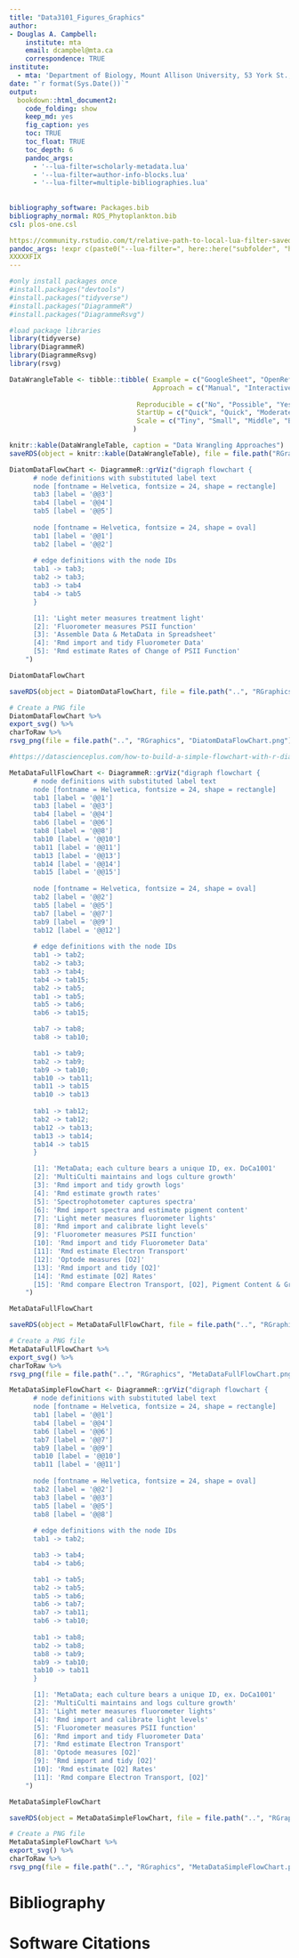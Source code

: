 ```yaml
---
title: "Data3101_Figures_Graphics"
author:
- Douglas A. Campbell:
    institute: mta
    email: dcampbel@mta.ca
    correspondence: TRUE
institute:
  - mta: 'Department of Biology, Mount Allison University, 53 York St., Sackville NB, Canada, E4L 1C9.'
date: "`r format(Sys.Date())`"  
output:
  bookdown::html_document2:
    code_folding: show
    keep_md: yes
    fig_caption: yes
    toc: TRUE
    toc_float: TRUE
    toc_depth: 6
    pandoc_args:
      - '--lua-filter=scholarly-metadata.lua'
      - '--lua-filter=author-info-blocks.lua'
      - '--lua-filter=multiple-bibliographies.lua'
      
     
bibliography_software: Packages.bib
bibliography_normal: ROS_Phytoplankton.bib
csl: plos-one.csl

https://community.rstudio.com/t/relative-path-to-local-lua-filter-saved-in-blogdown-repo/77854/2
pandoc_args: !expr c(paste0("--lua-filter=", here::here("subfolder", "highlight.lua")), "--no-highlight")
XXXXXFIX
---
```


```r
#only install packages once
#install.packages("devtools")
#install.packages("tidyverse")
#install.packages("DiagrammeR")
#install.packages("DiagrammeRsvg")

#load package libraries
library(tidyverse)
library(DiagrammeR)
library(DiagrammeRsvg)
library(rsvg)
```

```r
DataWrangleTable <- tibble::tibble( Example = c("GoogleSheet", "OpenRefine", "RNotebook", "RScript", "DataIku"),
                                    Approach = c("Manual", "Interactive", "Interactive", "Scripted", "AI"),
                                
                                Reproducible = c("No", "Possible", "Yes", "Yes", "Possible"),
                                StartUp = c("Quick", "Quick", "Moderate", "Moderate", "Slow"),
                                Scale = c("Tiny", "Small", "Middle", "Big", "Bigger"),
                               )

knitr::kable(DataWrangleTable, caption = "Data Wrangling Approaches")
saveRDS(object = knitr::kable(DataWrangleTable), file = file.path("RGraphics", "DataWranglingTable.Rds"))
```

```r
DiatomDataFlowChart <- DiagrammeR::grViz("digraph flowchart {
      # node definitions with substituted label text
      node [fontname = Helvetica, fontsize = 24, shape = rectangle]
      tab3 [label = '@@3']
      tab4 [label = '@@4']
      tab5 [label = '@@5']
      
      node [fontname = Helvetica, fontsize = 24, shape = oval] 
      tab1 [label = '@@1'] 
      tab2 [label = '@@2']
 
      # edge definitions with the node IDs
      tab1 -> tab3;
      tab2 -> tab3;
      tab3 -> tab4
      tab4 -> tab5
      }

      [1]: 'Light meter measures treatment light'
      [2]: 'Fluorometer measures PSII function'
      [3]: 'Assemble Data & MetaData in Spreadsheet'
      [4]: 'Rmd import and tidy Fluorometer Data'
      [5]: 'Rmd estimate Rates of Change of PSII Function'
    ") 

DiatomDataFlowChart

saveRDS(object = DiatomDataFlowChart, file = file.path("..", "RGraphics", "DiatomDataFlowChart.Rds"))

# Create a PNG file
DiatomDataFlowChart %>%
export_svg() %>%
charToRaw %>%
rsvg_png(file = file.path("..", "RGraphics", "DiatomDataFlowChart.png"))
```


```r
#https://datascienceplus.com/how-to-build-a-simple-flowchart-with-r-diagrammer-package/

MetaDataFullFlowChart <- DiagrammeR::grViz("digraph flowchart {
      # node definitions with substituted label text
      node [fontname = Helvetica, fontsize = 24, shape = rectangle]
      tab1 [label = '@@1']
      tab3 [label = '@@3']
      tab4 [label = '@@4']
      tab6 [label = '@@6']
      tab8 [label = '@@8']
      tab10 [label = '@@10']
      tab11 [label = '@@11']
      tab13 [label = '@@13']
      tab14 [label = '@@14']
      tab15 [label = '@@15']
      
      node [fontname = Helvetica, fontsize = 24, shape = oval] 
      tab2 [label = '@@2']
      tab5 [label = '@@5']
      tab7 [label = '@@7']
      tab9 [label = '@@9']
      tab12 [label = '@@12']
      
      # edge definitions with the node IDs
      tab1 -> tab2;
      tab2 -> tab3;
      tab3 -> tab4;
      tab4 -> tab15;
      tab2 -> tab5;
      tab1 -> tab5;
      tab5 -> tab6;
      tab6 -> tab15;

      tab7 -> tab8;
      tab8 -> tab10;

      tab1 -> tab9;
      tab2 -> tab9;
      tab9 -> tab10;
      tab10 -> tab11;
      tab11 -> tab15
      tab10 -> tab13
      
      tab1 -> tab12;
      tab2 -> tab12;
      tab12 -> tab13;
      tab13 -> tab14;
      tab14 -> tab15
      }

      [1]: 'MetaData; each culture bears a unique ID, ex. DoCa1001'
      [2]: 'MultiCulti maintains and logs culture growth'
      [3]: 'Rmd import and tidy growth logs'
      [4]: 'Rmd estimate growth rates'
      [5]: 'Spectrophotometer captures spectra'
      [6]: 'Rmd import spectra and estimate pigment content'
      [7]: 'Light meter measures fluorometer lights'
      [8]: 'Rmd import and calibrate light levels'
      [9]: 'Fluorometer measures PSII function'
      [10]: 'Rmd import and tidy Fluorometer Data'
      [11]: 'Rmd estimate Electron Transport'
      [12]: 'Optode measures [O2]'
      [13]: 'Rmd import and tidy [O2]'
      [14]: 'Rmd estimate [O2] Rates'
      [15]: 'Rmd compare Electron Transport, [O2], Pigment Content & Growth Rates'
    ") 

MetaDataFullFlowChart

saveRDS(object = MetaDataFullFlowChart, file = file.path("..", "RGraphics", "MetaDataFullFlowChart.Rds"))

# Create a PNG file
MetaDataFullFlowChart %>%
export_svg() %>%
charToRaw %>%
rsvg_png(file = file.path("..", "RGraphics", "MetaDataFullFlowChart.png"))
```


```r
MetaDataSimpleFlowChart <- DiagrammeR::grViz("digraph flowchart {
      # node definitions with substituted label text
      node [fontname = Helvetica, fontsize = 24, shape = rectangle]
      tab1 [label = '@@1']
      tab4 [label = '@@4']
      tab6 [label = '@@6']
      tab7 [label = '@@7']
      tab9 [label = '@@9']
      tab10 [label = '@@10']
      tab11 [label = '@@11']
      
      node [fontname = Helvetica, fontsize = 24, shape = oval] 
      tab2 [label = '@@2']
      tab3 [label = '@@3']
      tab5 [label = '@@5']
      tab8 [label = '@@8']
      
      # edge definitions with the node IDs
      tab1 -> tab2;

      tab3 -> tab4;
      tab4 -> tab6;

      tab1 -> tab5;
      tab2 -> tab5;
      tab5 -> tab6;
      tab6 -> tab7;
      tab7 -> tab11;
      tab6 -> tab10;
      
      tab1 -> tab8;
      tab2 -> tab8;
      tab8 -> tab9;
      tab9 -> tab10;
      tab10 -> tab11
      }

      [1]: 'MetaData; each culture bears a unique ID, ex. DoCa1001'
      [2]: 'MultiCulti maintains and logs culture growth'
      [3]: 'Light meter measures fluorometer lights'
      [4]: 'Rmd import and calibrate light levels'
      [5]: 'Fluorometer measures PSII function'
      [6]: 'Rmd import and tidy Fluorometer Data'
      [7]: 'Rmd estimate Electron Transport'
      [8]: 'Optode measures [O2]'
      [9]: 'Rmd import and tidy [O2]'
      [10]: 'Rmd estimate [O2] Rates'
      [11]: 'Rmd compare Electron Transport, [O2]'
    ") 

MetaDataSimpleFlowChart

saveRDS(object = MetaDataSimpleFlowChart, file = file.path("..", "RGraphics", "MetaDataSimpleFlowChart.Rds"))

# Create a PNG file
MetaDataSimpleFlowChart %>%
export_svg() %>%
charToRaw %>%
rsvg_png(file = file.path("..", "RGraphics", "MetaDataSimpleFlowChart.png"))
```




# Bibliography{-}
<div id = "refs_normal"></div>

# Software Citations{-}
<div id = "refs_software"></div>



